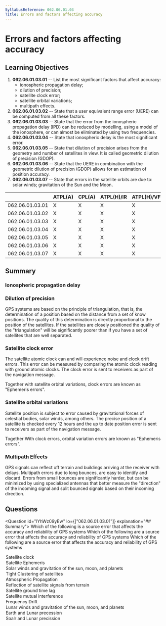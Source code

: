 ```yaml
---
SyllabusReference: 062.06.01.03
Title: Errors and factors affecting accuracy
---
```


# Errors and factors affecting accuracy

## Learning Objectives

1. **062.06.01.03.01** -- List the most significant factors that affect
   accuracy:
   - ionospheric propagation delay;
   - dilution of precision;
   - satellite clock error;
   - satellite orbital variations;
   - multipath effects.
2. **062.06.01.03.02** -- State that a user equivalent range error (UERE) can be
   computed from all these factors.
3. **062.06.01.03.03** -- State that the error from the ionospheric propagation
   delay (IPD) can be reduced by modelling, using a model of the ionosphere, or
   can almost be eliminated by using two frequencies.
4. **062.06.01.03.04** -- State that ionospheric delay is the most significant
   error.
5. **062.06.01.03.05** -- State that dilution of precision arises from the
   geometry and number of satellites in view. It is called geometric dilution of
   precision (GDOP).
6. **062.06.01.03.06** -- State that the UERE in combination with the geometric
   dilution of precision (GDOP) allows for an estimation of position accuracy.
7. **062.06.01.03.07** -- State that errors in the satellite orbits are due to:
   solar winds; gravitation of the Sun and the Moon.

|                 | ATPL(A) | CPL(A) | ATPL(H)/IR | ATPL(H)/VFR | CPL(H) | IR  | CBIR(A) |
| --------------- | ------- | ------ | ---------- | ----------- | ------ | --- | ------- |
| 062.06.01.03.01 | X       | X      | X          | X           | X      | X   | X       |
| 062.06.01.03.02 | X       | X      | X          | X           | X      | X   |         |
| 062.06.01.03.03 | X       | X      | X          | X           | X      | X   |         |
| 062.06.01.03.04 | X       | X      | X          | X           | X      | X   |         |
| 062.06.01.03.05 | X       | X      | X          | X           | X      | X   |         |
| 062.06.01.03.06 | X       | X      | X          | X           | X      | X   |         |
| 062.06.01.03.07 | X       | X      | X          | X           | X      | X   |         |

## Summary

### Ionospheric propagation delay

### Dilution of precision

GPS systems are based on the principle of triangulation, that is, the
determination of a position based on the distance from a set of know positions.
The quality of this determination is directly proportional to the position of
the satellites. If the satellites are closely positioned the quality of the
"triangulation" will be significantly poorer than if you have a set of
satellites that are well separated.

### Satellite clock error

The satellite atomic clock can and will experience noise and clock drift errors.
This error can be measured by comparing the atomic clock reading with ground
atomic clocks. The clock error is sent to receivers as part of the navigation
message.

Together with satellite orbital variations, clock errors are known as "Ephemeris
errors".

### Satellite orbital variations

Satellite position is subject to error caused by gravitational forces of
celestial bodies, solar winds, among others. The precise position of a satellite
is checked every 12 hours and the up to date position error is sent to receivers
as part of the navigation message.

Together With clock errors, orbital variation errors are known as "Ephemeris
errors".

### Multipath Effects

GPS signals can reflect off terrain and buildings arriving at the receiver with
delays. Multipath errors due to long bounces, are easy to identify and discard.
Errors from small bounces are significantly harder, but can be minimized by
using specialized antennas that better measure the "direction" of the incoming
signal and split bounced signals based on their incoming direction.

## Questions

<Question id="lYhWz09yEw" lo={["062.06.01.03.01"]} explanation="## Summary">
  <Text variant="oneCorrect">
    Which of the following is a source error that affects the accuracy and
    reliability of GPS systems
  </Text>
  <Text variant="oneTwo">
    Which of the following are a source error that affects the accuracy and
    reliability of GPS systems
  </Text>
  <Text variant="multipleCorrect" select={5}>
    Which of the following are a source error that affects the accuracy and
    reliability of GPS systems
  </Text>
  <Option
    id="lYhWz09yEw-1"
    correct
    why="Satellite atomic clocks drift leading to errors"
  >
    Satellite clock
  </Option>
  <Option
    id="lYhWz09yEw-2"
    correct
    why="Satellite orbits change slightly due to gravitational effects and solar winds leading to errors"
  >
    Satellite Ephemeris
  </Option>
  <Option
    id="lYhWz09yEw-a"
    correct
    why="Describes the source of errors of Satellite Ephemeris"
  >
    Solar winds and gravitation of the sun, moon, and planets
  </Option>
  <Option
    id="lYhWz09yEw-3"
    correct
    why="A tight clustering causes dilution of precision errors"
  >
    Tight Clustering of satellites
  </Option>
  <Option id="lYhWz09yEw-4" correct why="Causes ionospheric propagation delay">
    Atmospheric Propagation
  </Option>
  <Option id="lYhWz09yEw-5" correct why="Describes multipath effects">
    Reflection of satellite signals from terrain
  </Option>
  <Option
    id="lYhWz09yEw-6"
    why="The existence of a Satellite - ground lag is the working principle of GPS, not a source of error"
  >
    Satellite ground time lag
  </Option>
  <Option
    id="lYhWz09yEw-7"
    why="Satellite signals do not interfere with each other."
  >
    Satellite mutual interference
  </Option>
  <Option
    id="lYhWz09yEw-8"
    why="There is no such thing as frequency drift. Only clock drift"
  >
    Frequency Drift
  </Option>
  <Option id="lYhWz09yEw-b" why="No such thing as lunar winds exist">
    Lunar winds and gravitation of the sun, moon, and planets
  </Option>
  <Option id="lYhWz09yEw-c" why="These do not cause satellite erros directly.">
    Earth and Lunar precession
  </Option>
  <Option id="lYhWz09yEw-d" why="These do not cause satellite erros directly.">
    Soalr and Lunar precission
  </Option>
</Question>
